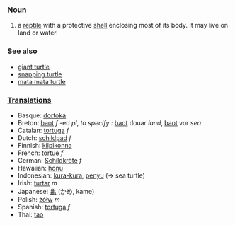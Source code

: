 === Noun ===
#a [[reptile]] with a protective [[shell]] enclosing most of its body.  It may live on land or water.

=== See also ===
*[[giant turtle]]
*[[snapping turtle]]
*[[mata mata turtle]]

===[[Translation]]s===
*Basque: [[dortoka]]
*Breton: [[baot]] ''f'' -ed ''pl'', ''to specify :'' [[baot]] douar ''land'', [[baot]] vor ''sea''
*Catalan: [[tortuga]] ''f''
*Dutch: [[schildpad]] ''f''
*Finnish: [[kilpikonna]]
*French: [[tortue]] ''f''
*German: [[Schildkröte]] ''f''
*Hawaiian: [[honu]]
*Indonesian: [[kura-kura]], [[penyu]] (&rarr; sea turtle)
*Irish: [[turtar]] ''m''
*Japanese: [[亀]] (かめ, kame)
*Polish: [[żółw]] ''m''
*Spanish: [[tortuga]] ''f''
*Thai: [[tao]]